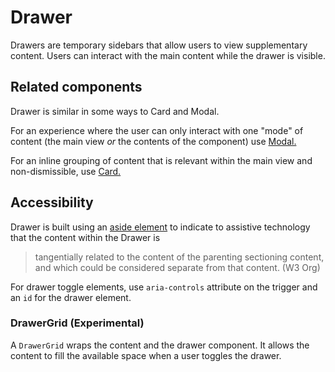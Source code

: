 
<Meta title="Components/Layouts and Structure/Drawer/Docs" component={Drawer} />

# Drawer

Drawers are temporary sidebars that allow users to view supplementary content.
Users can interact with the main content while the drawer is visible.

## Related components

Drawer is similar in some ways to Card and Modal.

For an experience where the user can only interact with one "mode" of content
(the main view _or_ the contents of the component) use
[Modal.](../?path=/docs/components-overlays-modal-docs--page)

For an inline grouping of content that is relevant within the main view and
non-dismissible, use
[Card.](../?path=/docs/components-layouts-and-structure-card-docs--page)

## Accessibility

Drawer is built using an
[aside element](https://www.w3.org/TR/html52/sections.html#the-aside-element) to
indicate to assistive technology that the content within the Drawer is

> tangentially related to the content of the parenting sectioning content, and
> which could be considered separate from that content. (W3 Org)

For drawer toggle elements, use `aria-controls` attribute on the trigger and an
`id` for the drawer element.

### DrawerGrid (Experimental)

A `DrawerGrid` wraps the content and the drawer component. It allows the content
to fill the available space when a user toggles the drawer.
